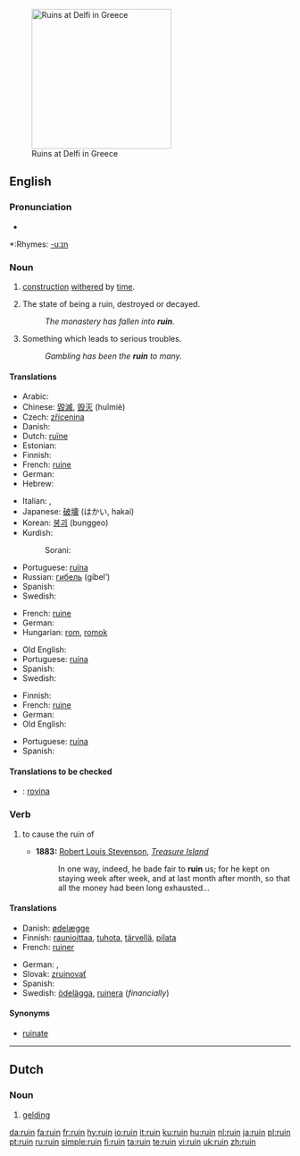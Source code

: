 {{see|Ruin}}
[[Image:Ruins at Delfi.JPG|right|250px|thumb|Ruins at Delfi in Greece]]
==English==

===Pronunciation===
*{{audio|en-us-ruin.ogg|Audio (US)}}

*:Rhymes: [[Rhymes:English:-uːɪn|-uːɪn]]

===Noun===
{{en-noun}}

# {{countable}} [[construction]] [[withered]] by [[time]].
# {{uncountable}} The state of being a ruin, destroyed or decayed.
#:''The monastery has fallen into '''ruin'''.''
# {{uncountable}} Something which leads to serious troubles.
#:''Gambling has been the '''ruin''' to many.''

====Translations====
{{trans-top|construction withered by time}}
* Arabic: {{ARchar|[[خراب]]}} {{IPAchar|(χarāb)}} {{m}}
* Chinese: [[毀滅]], [[毁灭]] (huǐmiè)
* Czech: [[zřícenina]] {{f}}
* Danish: {{t+|da|ruin}}
* Dutch: [[ruïne]] {{f}}
* Estonian: {{t-|et|vare}}
* Finnish: {{t-|fi|raunio}}
* French: [[ruine]] {{f}}
* German: {{t+|de|Ruine|f}}
* Hebrew: {{he-translation|אבדנא|avdánah}}
{{trans-mid}}
* Italian: {{t-|it|diruto|m}}, {{t+|it|rovina|f}}
* Japanese: [[破壊]] (はかい, hakai)
* Korean: [[붕괴]] (bunggeo)
* Kurdish:
*: Sorani: {{t|ku|شوێنه‌وار|tr=shwaenawAr|sc=KUchar}}
* Portuguese: [[ruína]] {{f}}
* Russian: [[гибель]] (gíbel’) {{f}}
* Spanish: {{t-|es|ruina|f}}
* Swedish: {{t-|sv|ruin}}
{{trans-bottom}}

{{trans-top|the state of being a ruin, destroyed or decayed}}
* French: [[ruine]] {{f}}
* German: {{t-|de|Ruin|m}}
* Hungarian: [[rom]], [[romok]]
{{trans-mid}}
* Old English: {{t-|ang|hryre|m|xs=Old English}}
* Portuguese: [[ruína]] {{f}}
* Spanish: {{t-|es|ruina|f}}
* Swedish: {{t-|sv|ruin}}
{{trans-bottom}}

{{trans-top|something which leads to serious troubles}}
* Finnish: {{t-|fi|turmio}}
* French: [[ruine]] {{f}}
* German: {{t-|de|Ruin|m}}
* Old English: {{t-|ang|hryre|m|xs=Old English}}
{{trans-mid}}
* Portuguese: [[ruína]] {{f}}
* Spanish: {{t-|es|ruina|f}}
{{trans-bottom}}

====Translations to be checked====
{{checktrans}}

*{{ttbc|Italian}}: [[rovina]]

===Verb===
{{en-verb}}

# {{transitive}} to cause the ruin of
#*'''1883:''' [[w:Robert Louis Stevenson|Robert Louis Stevenson]], ''[[w:Treasure Island|Treasure Island]]''
#*: In one way, indeed, he bade fair to '''ruin''' us; for he kept on staying week after week, and at last month after month, so that all the money had been long exhausted...

====Translations====
{{top}}
* Danish: [[ødelæg]]ge
* Finnish: [[raunioittaa]], [[tuhota]], [[tärvellä]], [[pilata]]
* French: [[ruiner]]
{{mid}}
* German: {{t+|de|Ruine}}, {{t+|de|ruinieren}}
* Slovak: [[zruinovať]]
* Spanish: {{t-|es|desbaratar}}
* Swedish: [[ödelägga]], [[ruinera]] (''financially'')
{{bottom}}

====Synonyms====
* [[ruinate]]

----

==Dutch==

===Noun===
{{nl-noun|ruinen|ruintje}}

# [[gelding]]

[[da:ruin]]
[[fa:ruin]]
[[fr:ruin]]
[[hy:ruin]]
[[io:ruin]]
[[it:ruin]]
[[ku:ruin]]
[[hu:ruin]]
[[nl:ruin]]
[[ja:ruin]]
[[pl:ruin]]
[[pt:ruin]]
[[ru:ruin]]
[[simple:ruin]]
[[fi:ruin]]
[[ta:ruin]]
[[te:ruin]]
[[vi:ruin]]
[[uk:ruin]]
[[zh:ruin]]